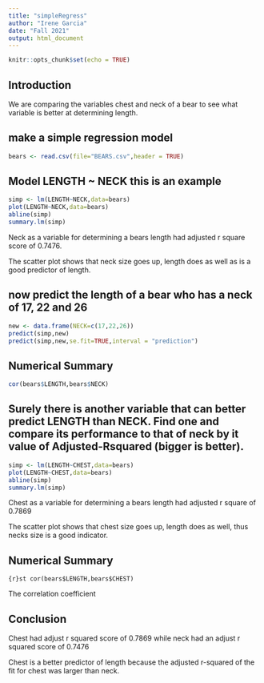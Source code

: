 ```yaml
---
title: "simpleRegress"
author: "Irene Garcia"
date: "Fall 2021"
output: html_document
---
```


```r
knitr::opts_chunk$set(echo = TRUE)
```


## Introduction 

We are comparing the variables chest and neck of a bear to see what variable is better at determining length. 


## make a simple regression model

```r
bears <- read.csv(file="BEARS.csv",header = TRUE)
```

## Model LENGTH ~ NECK  this is an example  

```r
simp <- lm(LENGTH~NECK,data=bears)
plot(LENGTH~NECK,data=bears)
abline(simp)
summary.lm(simp)
```

Neck as a variable for determining a bears length had adjusted r square score of 0.7476.

The scatter plot shows that neck size goes up, length does as well as is a good predictor of length.

## now predict the length of a bear who has a neck of 17, 22 and 26


```r
new <- data.frame(NECK=c(17,22,26))
predict(simp,new)
predict(simp,new,se.fit=TRUE,interval = "prediction")

```

## Numerical Summary 


```r
cor(bears$LENGTH,bears$NECK)
```
## Surely there is another variable that can better predict LENGTH than NECK. Find one and compare its performance to that of neck by it value of Adjusted-Rsquared (bigger is better).

```r
simp <- lm(LENGTH~CHEST,data=bears)
plot(LENGTH~CHEST,data=bears)
abline(simp)
summary.lm(simp)
```

Chest as a variable for determining a bears length had adjusted r square of 0.7869

The scatter plot shows that chest size goes up, length does as well, thus necks size is a good indicator.

## Numerical Summary 


```{r}st
cor(bears$LENGTH,bears$CHEST)
```

The correlation coefficient 

## Conclusion 

Chest had adjust r squared score of 0.7869 while neck had an adjust r squared score of 0.7476


Chest is a better predictor of length because the adjusted r-squared of the fit for chest was larger than neck. 